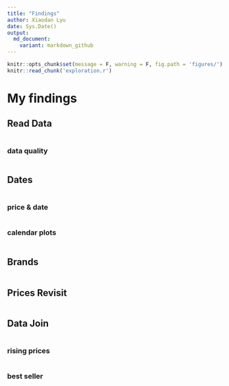 ```yaml
---
title: "Findings"
author: Xiaodan Lyu
date: Sys.Date()
output:
  md_document:
    variant: markdown_github
---
```


```r
knitr::opts_chunk$set(message = F, warning = F, fig.path = 'figures/')
knitr::read_chunk('exploration.r')
```

# My findings 

## Read Data
```r
```

### data quality
```r
```

## Dates
```r
```

### price & date
```r
```

### calendar plots
```r
```

## Brands
```r
```

## Prices Revisit
```r
```

## Data Join
```r
```

### rising prices
```r
```

### best seller
```r
```